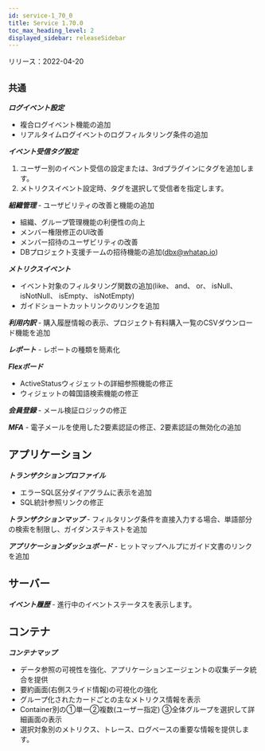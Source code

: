 ```yaml
---
id: service-1_70_0
title: Service 1.70.0
toc_max_heading_level: 2
displayed_sidebar: releaseSidebar
---
```



リリース：2022-04-20

## `共通`

**_ログイベント設定_**

- 複合ログイベント機能の追加
- リアルタイムログイベントのログフィルタリング条件の追加

**_イベント受信タグ設定_**

1. ユーザー別のイベント受信の設定または、3rdプラグインにタグを追加します。
2. メトリクスイベント設定時、タグを選択して受信者を指定します。

**_組織管理_** - ユーザビリティの改善と機能の追加

- 組織、グループ管理機能の利便性の向上
- メンバー権限修正のUI改善
- メンバー招待のユーザビリティの改善
- DBプロジェクト支援チームの招待機能の追加(dbx@whatap.io)

**_メトリクスイベント_** 

- イベント対象のフィルタリング関数の追加(like、 and、 or、 isNull、 isNotNull、 isEmpty、 isNotEmpty)
- ガイドショートカットリンクのリンクを追加 

**_利用内訳_** - 購入履歴情報の表示、プロジェクト有料購入一覧のCSVダウンロード機能を追加 

**_レポート_** - レポートの種類を簡素化

**_Flexボード_**

- ActiveStatusウィジェットの詳細参照機能の修正
- ウィジェットの韓国語検索機能の修正 

**_会員登録_** - メール検証ロジックの修正

**_MFA_** - 電子メールを使用した2要素認証の修正、2要素認証の無効化の追加

## アプリケーション

**_トランザクションプロファイル_** 

- エラーSQL区分ダイアグラムに表示を追加
- SQL統計参照リンクの修正

**_トランザクションマップ_** - フィルタリング条件を直接入力する場合、単語部分の検索を制限し、ガイダンステキストを追加

**_アプリケーションダッシュボード_** - ヒットマップヘルプにガイド文書のリンクを追加

## サーバー

**_イベント履歴_** - 進行中のイベントステータスを表示します。

## コンテナ

**_コンテナマップ_**

- データ参照の可視性を強化、アプリケーションエージェントの収集データ統合を提供
- 要約画面(右側スライド情報)の可視化の強化
- グループ化されたカードごとの主なメトリクス情報を表示
- Container別の①単一②複数(ユーザー指定) ③全体グループを選択して詳細画面の表示
- 選択対象別のメトリクス、トレース、ログベースの重要な情報を提供します。

